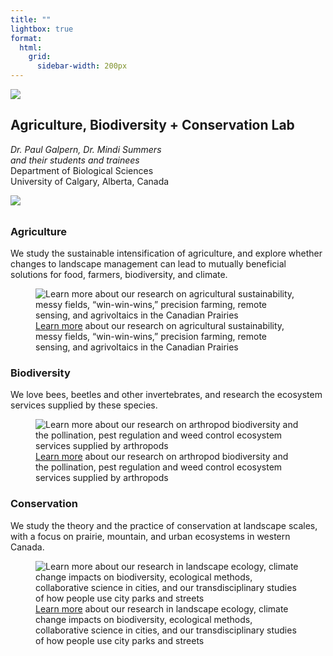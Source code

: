 ```yaml
---
title: ""         
lightbox: true
format:
  html:
    grid:
      sidebar-width: 200px
---
```


::: grid
::: g-col-3
::: right
![](images/abclab.png)
:::
:::

::: g-col-7
# Agriculture, Biodiversity + Conservation Lab

| *Dr. Paul Galpern, Dr. Mindi Summers*
| *and their students and trainees*
| Department of Biological Sciences
| University of Calgary, Alberta, Canada
:::

::: g-col-2
::: left
![](images/pterostichus_melanarius.png)
:::
:::
:::

##  {style="border-color: lightgrey; margin-top: 2rem;"}

### Agriculture

We study the sustainable intensification of agriculture, and explore whether changes to landscape management can lead to mutually beneficial solutions for food, farmers, biodiversity, and climate.

![[Learn more](projects_agriculture.qmd) about our research on agricultural sustainability, messy fields, "win-win-wins," precision farming, remote sensing, and agrivoltaics in the Canadian Prairies](images/agriculture_montage.png)

##  {style="border-color: lightgrey; margin-top: 0rem;"}

### Biodiversity

We love bees, beetles and other invertebrates, and research the ecosystem services supplied by these species.

![[Learn more](projects_biodiversity.qmd) about our research on arthropod biodiversity and the pollination, pest regulation and weed control ecosystem services supplied by arthropods](images/biodiversity_montage.png)

##  {style="border-color: lightgrey; margin-top: 0rem;"}

### Conservation

We study the theory and the practice of conservation at landscape scales, with a focus on prairie, mountain, and urban ecosystems in western Canada.

![[Learn more](projects_conservation.qmdl) about our research in landscape ecology, climate change impacts on biodiversity, ecological methods, collaborative science in cities, and our transdisciplinary studies of how people use city parks and streets](images/conservation_montage.png)
